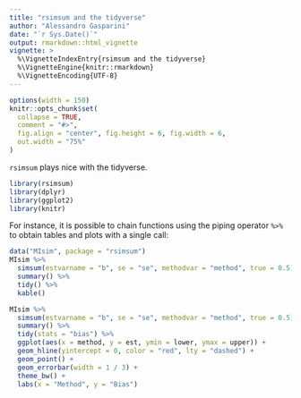 ```yaml
---
title: "rsimsum and the tidyverse"
author: "Alessandro Gasparini"
date: "`r Sys.Date()`"
output: rmarkdown::html_vignette
vignette: >
  %\VignetteIndexEntry{rsimsum and the tidyverse}
  %\VignetteEngine{knitr::rmarkdown}
  %\VignetteEncoding{UTF-8}
---
```


```r
options(width = 150)
knitr::opts_chunk$set(
  collapse = TRUE,
  comment = "#>",
  fig.align = "center", fig.height = 6, fig.width = 6,
  out.width = "75%"
)
```

`rsimsum` plays nice with the tidyverse.

```r
library(rsimsum)
library(dplyr)
library(ggplot2)
library(knitr)
```

For instance, it is possible to chain functions using the piping operator `%>%` to obtain tables and plots with a single call:

```r
data("MIsim", package = "rsimsum")
MIsim %>%
  simsum(estvarname = "b", se = "se", methodvar = "method", true = 0.5) %>%
  summary() %>%
  tidy() %>%
  kable()
```

```r
MIsim %>%
  simsum(estvarname = "b", se = "se", methodvar = "method", true = 0.5) %>%
  summary() %>%
  tidy(stats = "bias") %>%
  ggplot(aes(x = method, y = est, ymin = lower, ymax = upper)) +
  geom_hline(yintercept = 0, color = "red", lty = "dashed") +
  geom_point() +
  geom_errorbar(width = 1 / 3) +
  theme_bw() +
  labs(x = "Method", y = "Bias")
```
